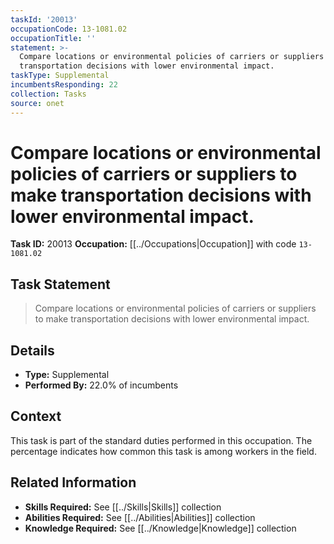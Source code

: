 ```yaml
---
taskId: '20013'
occupationCode: 13-1081.02
occupationTitle: ''
statement: >-
  Compare locations or environmental policies of carriers or suppliers to make
  transportation decisions with lower environmental impact.
taskType: Supplemental
incumbentsResponding: 22
collection: Tasks
source: onet
---
```

# Compare locations or environmental policies of carriers or suppliers to make transportation decisions with lower environmental impact.

**Task ID:** 20013
**Occupation:** [[../Occupations|Occupation]] with code `13-1081.02`

## Task Statement

> Compare locations or environmental policies of carriers or suppliers to make transportation decisions with lower environmental impact.

## Details

- **Type:** Supplemental
- **Performed By:** 22.0% of incumbents

## Context

This task is part of the standard duties performed in this occupation. The percentage indicates how common this task is among workers in the field.

## Related Information

- **Skills Required:** See [[../Skills|Skills]] collection
- **Abilities Required:** See [[../Abilities|Abilities]] collection
- **Knowledge Required:** See [[../Knowledge|Knowledge]] collection
